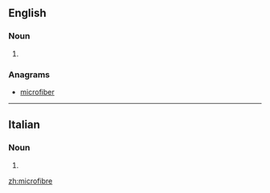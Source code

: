 ==English==

===Noun===
{{en-noun}}

# {{alternative spelling of|microfiber}}

===Anagrams===
* [[microfiber#English|microfiber]]

----

==Italian==

===Noun===
{{head|it|plural}} {{f}}

# {{plural of|microfibra|lang=it}}

[[zh:microfibre]]